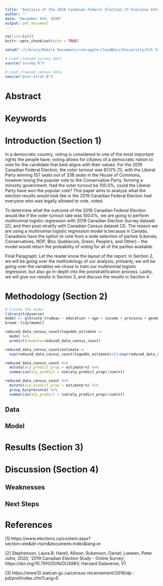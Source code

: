 ```yaml
---
title: "Analysis of the 2019 Canadian Federal Election If Everyone Voted"
author: ""
date: "December 9th, 2020"
output: pdf_document
---
```


```r
rm(list=ls())
knitr::opts_chunk$set(echo = TRUE)

setwd("~/Library/Mobile Documents/com~apple~CloudDocs/University/5th Year (2020-2021)/STA304/Final Project/data-cleaning")

# Load cleaned survey data
source("survey.R")

# Load cleaned census data
source("post-strat.R")
```

# Abstract

# Keywords

# Introduction (Section 1)

In a democratic country, voting is considered to one of the most important rights the people have; voting allows for citizens of a democratic nation to vote for the candidate that best aligns with their values. For the 2019 Canadian Federal Election, the voter turnout was 67.0% [1], with the Liberal Party winning 157 seats out of 338 seats in the House of Commons, however losing the popular vote to the Conservative Party, forming a minority government. Had the voter turnout be 100.0%, could the Liberal Party have won the popular vote? This paper aims to analyze what the election results would look like in the 2019 Canadian Federal Election had everyone who was legally allowed to vote, voted.

To determine what the outcome of the 2019 Canadian Federal Election would like if the voter turnout rate was 100.0%, we are going to perform multinomial logistic regression with 2019 Canadian Election Survey dataset [2], and then post-stratify with Canadian Census dataset [3]. The reason we are using a multinomial logistic regression model is because in Canada, Canadians have the option to vote from a wide selection of parties (Liberals, Conservatives, NDP, Bloc Quebecois, Green, People's, and Other) -- the model would return the probability of voting for all of the parties available.

Final Paragraph: Let the reader know the layout of the report.
In Section 2, we will be going over the methodology of our analysis; primarily, we will be going over the variables we chose to train our multinomial logistic regression, but also go in-depth into the poststratification process. Lastly, we will give our results in Section 3, and discuss the results in Section 4.

# Methodology (Section 2)
```r
# Create the model
library(tidyverse)
model <- glm(vote_trudeau ~ education + age + income + province + gender, data=reduced_data, family= "binomial")
broom::tidy(model)

reduced_data_census_count$logodds_estimate <- 
  model %>%
  predict(newdata=reduced_data_census_count)

reduced_data_census_count$estimate <- 
  exp(reduced_data_census_count$logodds_estimate)/(1+exp(reduced_data_census_count$logodds_estimate))

reduced_data_census_count %>%
  mutate(alp_predict_prop = estimate*n) %>%
  summarise(alp_predict = sum(alp_predict_prop)/sum(n))

reduced_data_census_count %>%
  mutate(alp_predict_prop = estimate*n) %>%
  group_by(province) %>% 
  summarise(alp_predict = sum(alp_predict_prop)/sum(n))
```
## Data

## Model


# Results (Section 3)

# Discussion (Section 4)

## Weaknesses

## Next Steps

# References

[1] https://www.elections.ca/content.aspx?section=ele&dir=turn&document=index&lang=e

[2] Stephenson, Laura B; Harell, Allison; Rubenson, Daniel; Loewen, Peter John, 2020, '2019 Canadian Election Study - Online Survey', https://doi.org/10.7910/DVN/DUS88V, Harvard Dataverse, V1

[3] https://www12.statcan.gc.ca/census-recensement/2016/dp-pd/prof/index.cfm?Lang=E

